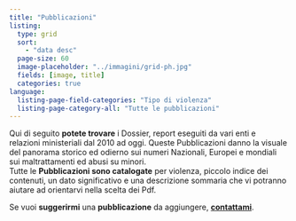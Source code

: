 ```yaml
---
title: "Pubblicazioni"
listing:
  type: grid
  sort:
    - "data desc"
  page-size: 60
  image-placeholder: "../immagini/grid-ph.jpg"
  fields: [image, title]
  categories: true
language:
  listing-page-field-categories: "Tipo di violenza"
  listing-page-category-all: "Tutte le pubblicazioni"
---
```


Qui di seguito **potete trovare** i Dossier, report eseguiti da vari enti e relazioni ministeriali dal 2010 ad oggi. Queste Pubblicazioni danno la visuale del panorama storico ed odierno sui numeri Nazionali, Europei e mondiali sui maltrattamenti ed abusi su minori.<br>
Tutte le **Pubblicazioni sono catalogate** per violenza, piccolo indice dei contenuti, un dato significativo e una descrizione sommaria che vi potranno aiutare ad orientarvi nella scelta dei Pdf.

::: {.callout-note}
Se vuoi **suggerirmi** una **pubblicazione** da aggiungere, [**contattami**](../chi_sono.qmd#contattami).
:::

